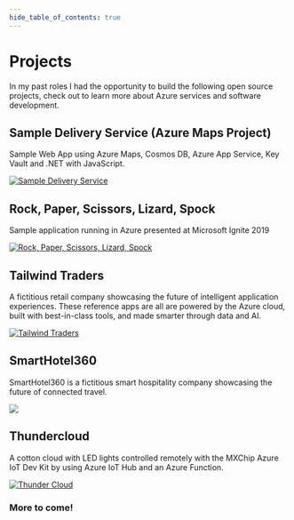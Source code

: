 ```yaml
---
hide_table_of_contents: true
---
```

# Projects

In my past roles I had the opportunity to build the following open source projects, check out to learn more about Azure services and software development.

## Sample Delivery Service (Azure Maps Project)

Sample Web App using Azure Maps, Cosmos DB, Azure App Service, Key Vault and .NET with JavaScript.

[![Sample Delivery Service](https://raw.githubusercontent.com/dsanchezcr/SampleDeliveryService/main/Images/App.gif)](https://github.com/dsanchezcr/SampleDeliveryService)

## Rock, Paper, Scissors, Lizard, Spock

Sample application running in Azure presented at Microsoft Ignite 2019

[![Rock, Paper, Scissors, Lizard, Spock](https://raw.githubusercontent.com/microsoft/RockPaperScissorsLizardSpock/main/Documents/Images/RPSLS.gif)](https://github.com/microsoft/RockPaperScissorsLizardSpock)

## Tailwind Traders

A fictitious retail company showcasing the future of intelligent application experiences. These reference apps are all are powered by the Azure cloud, built with best-in-class tools, and made smarter through data and AI.

[![Tailwind Traders](https://raw.githubusercontent.com/microsoft/TailwindTraders/master/Documents/Images/Logo.png)](https://github.com/microsoft/TailwindTraders)

## SmartHotel360

SmartHotel360 is a fictitious smart hospitality company showcasing the future of connected travel.

[![](https://raw.githubusercontent.com/microsoft/SmartHotel360/master/Documents/Images/Logo.png)](https://github.com/microsoft/SmartHotel360)


## Thundercloud

A cotton cloud with LED lights controlled remotely with the MXChip Azure IoT Dev Kit by using Azure IoT Hub and an Azure Function.

[![Thunder Cloud](https://raw.githubusercontent.com/dsanchezcr/Thundercloud/main/Images/Thundercloud.gif)](https://github.com/dsanchezcr/Thundercloud)

### More to come!